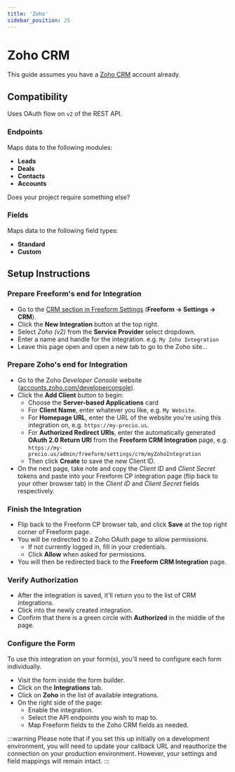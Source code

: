 ```yaml
---
title: 'Zoho'
sidebar_position: 25
---
```



# Zoho CRM<Badge type="pro" text="Pro" /><Badge type="feature" text="Revised in 5.0+" />

This guide assumes you have a [Zoho CRM](https://www.zoho.com/crm/) account already.

## Compatibility

Uses OAuth flow on `v2` of the REST API.

### Endpoints

Maps data to the following modules:

- **Leads**
- **Deals**
- **Contacts**
- **Accounts**

Does your project require something else? &nbsp; <PrimaryButtonWithLink to='https://support.solspace.com/' label='Contact Us' />

### Fields

Maps data to the following field types:

- **Standard**
- **Custom**

## Setup Instructions

<VerticalStepWrapper>

<StepMarkdown>

### Prepare Freeform's end for Integration

- Go to the [CRM section in Freeform Settings](../configuration/settings.mdx#crm) (**Freeform → Settings → CRM**).
- Click the **New Integration** button at the top right.
- Select _Zoho (v2)_ from the **Service Provider** select dropdown.
- Enter a name and handle for the integration. e.g. `My Zoho Integration`
- Leave this page open and open a new tab to go to the Zoho site...

</StepMarkdown>

<StepMarkdown>

### Prepare Zoho's end for Integration

- Go to the Zoho _Developer Console_ website ([accounts.zoho.com/developerconsole](https://accounts.zoho.com/developerconsole)).
- Click the **Add Client** button to begin:
  - Choose the **Server-based Applications** card
  - For **Client Name**, enter whatever you like, e.g. `My Website`.
  - For **Homepage URL**, enter the URL of the website you're using this integration on, e.g. `https://my-precio.us`.
  - For **Authorized Redirect URIs**, enter the automatically generated **OAuth 2.0 Return URI** from the **Freeform CRM Integration** page, e.g. `https://my-precio.us/admin/freeform/settings/crm/myZohoIntegration`
  - Then click **Create** to save the new Client ID.
- On the next page, take note and copy the _Client ID_ and _Client Secret_ tokens and paste into your Freeform CP integration page (flip back to your other browser tab) in the _Client ID_ and _Client Secret_ fields respectively.

</StepMarkdown>

<StepMarkdown>

### Finish the Integration

- Flip back to the Freeform CP browser tab, and click **Save** at the top right corner of Freeform page.
- You will be redirected to a Zoho OAuth page to allow permissions.
  - If not currently logged in, fill in your credentials.
  - Click **Allow** when asked for permissions.
- You will then be redirected back to the **Freeform CRM Integration** page.

</StepMarkdown>

<StepMarkdown>

### Verify Authorization

- After the integration is saved, it'll return you to the list of CRM integrations.
- Click into the newly created integration.
- Confirm that there is a green circle with **Authorized** in the middle of the page.

</StepMarkdown>

<StepMarkdown>

### Configure the Form

To use this integration on your form(s), you'll need to configure each form individually.

- Visit the form inside the form builder.
- Click on the **Integrations** tab.
- Click on **Zoho** in the list of available integrations.
- On the right side of the page:
  - Enable the integration.
  - Select the API endpoints you wish to map to.
  - Map Freeform fields to the Zoho CRM fields as needed.

</StepMarkdown>

</VerticalStepWrapper>

:::warning
Please note that if you set this up initially on a development environment, you will need to update your callback URL and reauthorize the connection on your production environment. However, your settings and field mappings will remain intact.
:::
